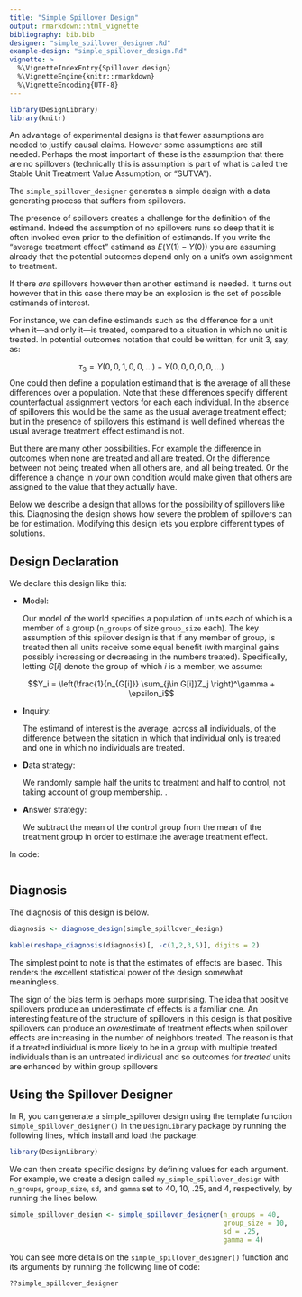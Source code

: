 ```yaml
---
title: "Simple Spillover Design"
output: rmarkdown::html_vignette
bibliography: bib.bib
designer: "simple_spillover_designer.Rd"
example-design: "simple_spillover_design.Rd"
vignette: >
  %\VignetteIndexEntry{Spillover design}
  %\VignetteEngine{knitr::rmarkdown}
  %\VignetteEncoding{UTF-8}
---
```



```r
library(DesignLibrary)
library(knitr)
```


An advantage of experimental designs is that fewer assumptions are needed to justify causal claims. However some assumptions are still needed. Perhaps the most important of these is the assumption that there are no spillovers (technically this is assumption is part of what is called the Stable Unit Treatment Value Assumption, or "SUTVA"). 

The `simple_spillover_designer` generates a simple design with a data generating process that suffers from spillovers. 

The presence of spillovers creates a challenge for the definition of the estimand. Indeed the assumption of no spillovers runs so deep that it is often invoked even prior to the definition of estimands. If you write the "average treatment effect" estimand as $E(Y(1) - Y(0))$ you are assuming already that the potential outcomes depend only on a unit's own assignment to treatment. 

If there *are* spillovers however then another estimand is needed. It turns out however that in this case there may be an explosion is the set of  possible estimands of interest. 

For instance, we can define  estimands such as  the difference for a unit when it---and only it---is treated, compared to a situation in which no unit is treated. In potential outcomes notation that could be written, for unit 3, say,  as:

$$\tau_3 = Y(0,0,1,0,0,\dots) -  Y(0,0,0,0,0,\dots)$$
One could then define a population estimand that is the average of  all these differences over a population. Note that these differences specify  different counterfactual assignment vectors for each each individual. In the absence of spillovers this would be the same as the usual average treatment effect; but in the presence of spillovers this estimand is well defined whereas the usual average treatment effect estimand is not. 

But there are many other possibilities. For example the difference in outcomes when none are treated and all are treated. Or the difference between not being treated when all others are, and all being treated. Or the difference a change in your own condition would make given that others are assigned to the value that they actually have.

Below we describe a  design that allows for the possibility of spillovers like this. Diagnosing the design shows how severe the problem of spillovers can be for estimation. Modifying this design lets you explore  different types of solutions.



## Design Declaration

We  declare this design like this:

- **M**odel: 
    
    Our model of the world specifies a population of units each of which is a member of a group (`n_groups` of size `group_size` each). The key assumption of this spilover design is that if any member of group, is treated then all units receive some equal benefit (with marginal gains possibly increasing or decreasing in the numbers treated). Specifically, letting $G[i]$ denote the group of which $i$ is a member,  we assume:
    
$$Y_i = \left(\frac{1}{n_{G[i]}} \sum_{j\in G[i]}Z_j \right)^\gamma + \epsilon_i$$
        

- **I**nquiry: 
    
    The estimand of interest is the average, across all individuals, of the difference between the sitation in which that individual only is treated and one in which no individuals are treated. 

- **D**ata strategy: 
    
    We randomly sample half the units to treatment and half to control, not taking account of group membership. .

- **A**nswer strategy: 
    
    We subtract the mean of the control group from the mean of the treatment group in order to estimate the average treatment effect.


In code:

```r
```

## Diagnosis

The diagnosis of this design is below. 


```r
diagnosis <- diagnose_design(simple_spillover_design)
```


```r
kable(reshape_diagnosis(diagnosis)[, -c(1,2,3,5)], digits = 2)
```


The simplest point to note is that the estimates of effects are biased. This renders the excellent statistical power of the design somewhat meaningless. 

The sign of the bias term is perhaps more surprising. The idea that positive spillovers produce an underestimate of effects is a familiar one. An interesting feature of the structure of spillovers in this design is that positive spillovers can produce an *over*estimate of treatment effects when spillover effects are increasing in the number of neighbors treated. The reason is that if a treated individual is more likely to be in a group with multiple treated individuals than is an untreated individual and so outcomes for *treated* units are enhanced by within group spillovers 

## Using the Spillover Designer

In R, you can generate a simple_spillover design using the template function `simple_spillover_designer()` in the `DesignLibrary` package by running the following lines, which install and load the package:

```r
library(DesignLibrary)
```

We can then create specific designs by defining values for each argument. For example, we create a design called `my_simple_spillover_design` with `n_groups`, `group_size`, `sd`, and `gamma` set to 40, 10, .25, and 4, respectively, by running the lines below.

```r
simple_spillover_design <- simple_spillover_designer(n_groups = 40, 
                                                     group_size = 10,
                                                     sd = .25,
                                                     gamma = 4)
```

You can see more details on the `simple_spillover_designer()` function and its arguments by running the following line of code:

```r
??simple_spillover_designer
```
























